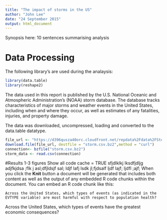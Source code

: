 ```yaml
---
title: "The impact of storms in the US"
author: "John Lee"
date: "24 September 2015"
output: html_document
---
```


Synopsis here: 10 sentences summarising analysis


# Data Processing
The following library's are used during the analaysis:
```r
library(data.table)
library(reshape2)
```

The data used in this report is published by the U.S. National Oceanic and Atmospheric Administration's (NOAA) storm database. The database tracks characteristics of major storms and weather events in the United States, including when and where they occur, as well as estimates of any fatalities, injuries, and property damage.

The data was downloaded, uncompressed, loading and converted to the data.table
datatype.
```r
file_url <- "https://d396qusza40orc.cloudfront.net/repdata%2Fdata%2FStormData.csv.bz2"
download.file(file_url, destfile = "storm.csv.bz2",method = "curl")
connection<- bzfile("storm.csv.bz2")
storm_data <- read.csv(connection)
```
#Results
1-3 figures
Show all code
cache = TRUE
sfjdlklkj lksdfjdljg adjfkjdsa ;flk j asl;dfjldsjf sal; ldjf lafj lsdk jl;fjdsalf  ljdf lajf; ljdfl ;ajf;
When you click the **Knit** button a document will be generated that includes both content as well as the output of any embedded R code chunks within the document. You can embed an R code chunk like this:


    Across the United States, which types of events (as indicated in the EVTYPE variable) are most harmful with respect to population health?

Across the United States, which types of events have the greatest economic consequences?

